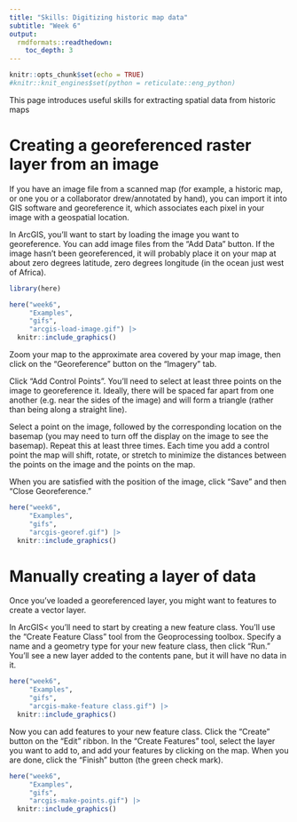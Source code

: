```yaml
---
title: "Skills: Digitizing historic map data"
subtitle: "Week 6"
output: 
  rmdformats::readthedown:
    toc_depth: 3
---
```


```r
knitr::opts_chunk$set(echo = TRUE)
#knitr::knit_engines$set(python = reticulate::eng_python) 
```

This page introduces useful skills for extracting spatial data from 
historic maps

# Creating a georeferenced raster layer from an image

If you have an image file from a scanned map (for example, a historic
map, or one you or a collaborator drew/annotated by hand), you can
import it into GIS software and georeference it, which associates each
pixel in your image with a geospatial location.

In ArcGIS, you'll want to start by loading the image you want to 
georeference. You can add image files from the "Add Data" button.
If the image hasn't been georeferenced, it will probably place it
on your map at about zero degrees latitude, zero degrees longitude 
(in the ocean just west of Africa).

```r
library(here)

here("week6",
     "Examples",
     "gifs",
     "arcgis-load-image.gif") |>
  knitr::include_graphics()
```

Zoom your map to the approximate area covered by your map image, then 
click on the "Georeference" button on the "Imagery" tab.

Click "Add Control Points". You'll need to select at least three points on the
image to georeference it. Ideally, there will be spaced far apart
from one another (e.g. near the sides of the image) and will form 
a triangle (rather than being along a straight line).

Select a point on the image, followed by the corresponding location 
on the basemap (you may need to turn off the display on the image to see the basemap). Repeat this at least three times. Each time you add a 
control point the map will shift, rotate, or stretch to minimize the
distances between the points on the image and the points on the map.

When you are satisfied with the position of the image, click "Save"
and then "Close Georeference."

```r
here("week6",
     "Examples",
     "gifs",
     "arcgis-georef.gif") |>
  knitr::include_graphics()
```

# Manually creating a layer of data

Once you've loaded a georeferenced layer, you might want to features
to create a vector layer.

In ArcGIS< you'll need to start by creating a new feature class. You'll
use the "Create Feature Class" tool from the Geoprocessing toolbox. 
Specify a name and a geometry type for your new feature class, then 
click "Run." You'll see a new layer added to the contents pane, but
it will have no data in it.

```r
here("week6",
     "Examples",
     "gifs",
     "arcgis-make-feature class.gif") |>
  knitr::include_graphics()
```

Now you can add features to your new feature class. Click the "Create"
button on the "Edit" ribbon. In the "Create Features" tool, select
the layer you want to add to, and add your features by clicking on the
map. When you are done, click the "Finish" button (the green check mark).

```r
here("week6",
     "Examples",
     "gifs",
     "arcgis-make-points.gif") |>
  knitr::include_graphics()
```
